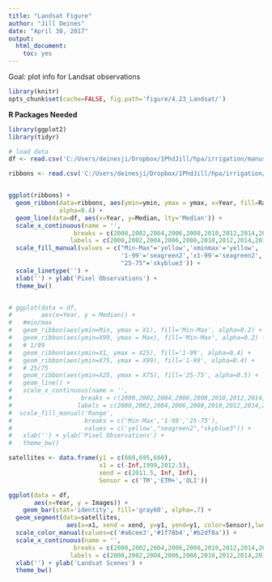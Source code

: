 ```yaml
---
title: "Landsat Figure"
author: "Jill Deines"
date: "April 30, 2017"
output: 
  html_document:
    toc: yes
---
```


Goal: plot info for Landsat observations


```r
library(knitr)
opts_chunk$set(cache=FALSE, fig.path='figure/4.23_Landsat/')
```

**R Packages Needed**

```r
library(ggplot2)
library(tidyr)
```


```r
# load data
df <- read.csv('C:/Users/deinesji/Dropbox/1PhdJill/hpa/irrigation/manuscript/tables/LandsatImageryTable.csv')

ribbons <- read.csv('C:/Users/deinesji/Dropbox/1PhdJill/hpa/irrigation/manuscript/tables/LandsatImageryTable_ribbons.csv')


ggplot(ribbons) +
  geom_ribbon(data=ribbons, aes(ymin=ymin, ymax = ymax, x=Year, fill=Range),
              alpha=0.4) +
  geom_line(data=df, aes(x=Year, y=Median, lty='Median')) +
  scale_x_continuous(name = '', 
                  breaks = c(2000,2002,2004,2006,2008,2010,2012,2014,2016), 
                 labels = c(2000,2002,2004,2006,2008,2010,2012,2014,2016)) +
  scale_fill_manual(values = c("Min-Max"='yellow','xminmax'='yellow',
                               '1-99'='seagreen2','x1-99'='seagreen2',
                               "25-75"='skyblue3')) +
  scale_linetype('') +
  xlab('') + ylab('Pixel Observations') +
  theme_bw()


# ggplot(data = df,
#        aes(x=Year, y = Median)) +
#   #min/max
#   geom_ribbon(aes(ymin=Min, ymax = X1), fill='Min-Max', alpha=0.2) +
#   geom_ribbon(aes(ymin=X99, ymax = Max), fill='Min-Max', alpha=0.2) +
#   # 1/99
#   geom_ribbon(aes(ymin=X1, ymax = X25), fill='1-99', alpha=0.4) +
#   geom_ribbon(aes(ymin=X75, ymax = X99), fill='1-99', alpha=0.4) +
#   # 25/75
#   geom_ribbon(aes(ymin=X25, ymax = X75), fill='25-75', alpha=0.5) +
#   geom_line() +
#   scale_x_continuous(name = '', 
#                   breaks = c(2000,2002,2004,2006,2008,2010,2012,2014,2016), 
#                  labels = c(2000,2002,2004,2006,2008,2010,2012,2014,2016)) +
#  scale_fill_manual('Range', 
#                    breaks = c('Min-Max','1-99','25-75'),
#                    values = c('yellow',"seagreen2","skyblue3")) +
#   xlab('') + ylab('Pixel Observations') +
#   theme_bw()
```


```r

satellites <- data.frame(y1 = c(660,695,660),
                         x1 = c(-Inf,1999,2012.5),
                         xend = c(2011.5, Inf, Inf),
                         Sensor = c('TM','ETM+','OLI'))

ggplot(data = df,
       aes(x=Year, y = Images)) +
    geom_bar(stat='identity', fill='gray60', alpha=.7) + 
  geom_segment(data=satellites,
                aes(x=x1, xend = xend, y=y1, yend=y1, color=Sensor),lwd=2) +
  scale_color_manual(values=c('#a6cee3','#1f78b4','#b2df8a')) +
  scale_x_continuous(name = '', 
                  breaks = c(2000,2002,2004,2006,2008,2010,2012,2014,2016), 
                 labels = c(2000,2002,2004,2006,2008,2010,2012,2014,2016)) +
  xlab('') + ylab('Landsat Scenes') +
  theme_bw()
```

